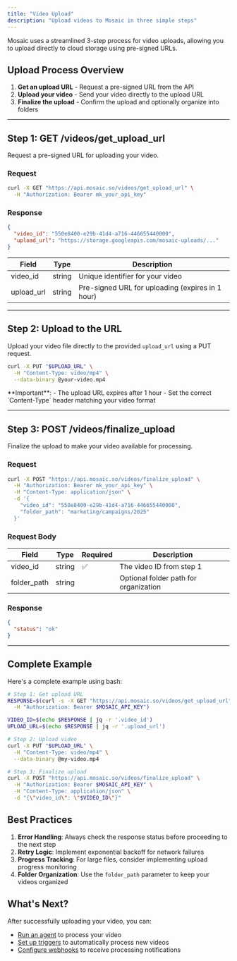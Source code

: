 ```yaml
---
title: "Video Upload"
description: "Upload videos to Mosaic in three simple steps"
---
```


Mosaic uses a streamlined 3-step process for video uploads, allowing you to upload directly to cloud storage using pre-signed URLs.

## Upload Process Overview

1. **Get an upload URL** - Request a pre-signed URL from the API
2. **Upload your video** - Send your video directly to the upload URL
3. **Finalize the upload** - Confirm the upload and optionally organize into folders

---

## Step 1: GET /videos/get_upload_url

Request a pre-signed URL for uploading your video.

### Request
```bash
curl -X GET "https://api.mosaic.so/videos/get_upload_url" \
  -H "Authorization: Bearer mk_your_api_key"
```

### Response
```json
{
  "video_id": "550e8400-e29b-41d4-a716-446655440000",
  "upload_url": "https://storage.googleapis.com/mosaic-uploads/..."
}
```

| Field | Type | Description |
| --- | --- | --- |
| video_id | string | Unique identifier for your video |
| upload_url | string | Pre-signed URL for uploading (expires in 1 hour) |

---

## Step 2: Upload to the URL

Upload your video file directly to the provided `upload_url` using a PUT request.

```bash
curl -X PUT "$UPLOAD_URL" \
  -H "Content-Type: video/mp4" \
  --data-binary @your-video.mp4
```

<Note>
**Important**: 
- The upload URL expires after 1 hour
- Set the correct `Content-Type` header matching your video format
</Note>

---

## Step 3: POST /videos/finalize_upload

Finalize the upload to make your video available for processing.

### Request
```bash
curl -X POST "https://api.mosaic.so/videos/finalize_upload" \
  -H "Authorization: Bearer mk_your_api_key" \
  -H "Content-Type: application/json" \
  -d '{
    "video_id": "550e8400-e29b-41d4-a716-446655440000",
    "folder_path": "marketing/campaigns/2025"
  }'
```

### Request Body
| Field | Type | Required | Description |
| --- | --- | --- | --- |
| video_id | string | ✅ | The video ID from step 1 |
| folder_path | string | | Optional folder path for organization |

### Response
```json
{
  "status": "ok"
}
```

---

## Complete Example

Here's a complete example using bash:

```bash
# Step 1: Get upload URL
RESPONSE=$(curl -s -X GET "https://api.mosaic.so/videos/get_upload_url" \
  -H "Authorization: Bearer $MOSAIC_API_KEY")

VIDEO_ID=$(echo $RESPONSE | jq -r '.video_id')
UPLOAD_URL=$(echo $RESPONSE | jq -r '.upload_url')

# Step 2: Upload video
curl -X PUT "$UPLOAD_URL" \
  -H "Content-Type: video/mp4" \
  --data-binary @my-video.mp4

# Step 3: Finalize upload
curl -X POST "https://api.mosaic.so/videos/finalize_upload" \
  -H "Authorization: Bearer $MOSAIC_API_KEY" \
  -H "Content-Type: application/json" \
  -d "{\"video_id\": \"$VIDEO_ID\"}"
```

## Best Practices

1. **Error Handling**: Always check the response status before proceeding to the next step
2. **Retry Logic**: Implement exponential backoff for network failures
3. **Progress Tracking**: For large files, consider implementing upload progress monitoring
4. **Folder Organization**: Use the `folder_path` parameter to keep your videos organized

## What's Next?

After successfully uploading your video, you can:
- [Run an agent](/overview/agent-operations) to process your video
- [Set up triggers](/overview/triggers) to automatically process new videos
- [Configure webhooks](/overview/webhooks) to receive processing notifications